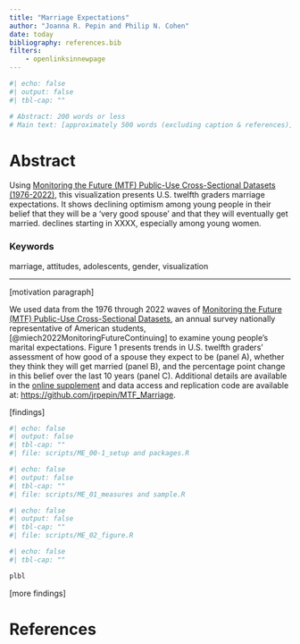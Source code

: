 ```yaml
---
title: "Marriage Expectations"
author: "Joanna R. Pepin and Philip N. Cohen"
date: today
bibliography: references.bib
filters:
    - openlinksinnewpage
---
```


```r
#| echo: false
#| output: false
#| tbl-cap: ""

# Abstract: 200 words or less
# Main text: [approximately 500 words (excluding caption & references)]

```

# Abstract

Using [Monitoring the Future (MTF) Public-Use Cross-Sectional Datasets (1976-2022)](https://www.icpsr.umich.edu/web/ICPSR/series/35), this visualization presents U.S. twelfth graders marriage expectations. It shows declining optimism among young people in their belief that they will be a 'very good spouse' and that they will eventually get married. declines starting in XXXX, especially among young women.

### Keywords

marriage, attitudes, adolescents, gender, visualization

------------------------------------------------------------------------

\[motivation paragraph\]

We used data from the 1976 through 2022 waves of [Monitoring the Future (MTF) Public-Use Cross-Sectional Datasets](https://www.icpsr.umich.edu/web/ICPSR/series/35), an annual survey nationally representative of American students, [@miech2022MonitoringFutureContinuing] to examine young people's marital expectations. Figure 1 presents trends in U.S. twelfth graders' assessment of how good of a spouse they expect to be (panel A), whether they think they will get married (panel B), and the percentage point change in this belief over the last 10 years (panel C). Additional details are available in the [online supplement](https://jrpepin.github.io/MTF_Marriage/Supplementary%20Material.html) and data access and replication code are available at: <https://github.com/jrpepin/MTF_Marriage>.

\[findings\]

```r
#| echo: false
#| output: false
#| tbl-cap: ""
#| file: scripts/ME_00-1_setup and packages.R
```

```r
#| echo: false
#| output: false
#| tbl-cap: ""
#| file: scripts/ME_01_measures and sample.R
```

```r
#| echo: false
#| output: false
#| tbl-cap: ""
#| file: scripts/ME_02_figure.R
```

```r
#| echo: false
#| tbl-cap: ""

plbl

```

\[more findings\]

# References
